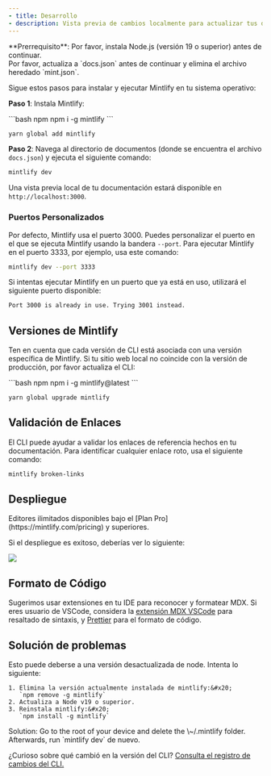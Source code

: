 ```yaml
---
- title: Desarrollo
- description: Vista previa de cambios localmente para actualizar tus documentos
---
```


<Info>
  **Prerrequisito**: Por favor, instala Node.js (versión 19 o superior) antes de continuar.&#x20;
  <br />
  Por favor, actualiza a&#x20;
  `docs.json` antes de continuar y elimina el archivo heredado&#x20;
  `mint.json`.

</Info>

Sigue estos pasos para instalar y ejecutar Mintlify en tu sistema operativo:


**Paso 1**: Instala Mintlify:

<CodeGroup>
  ```bash npm
  npm i -g mintlify
  ```

  ```bash yarn
  yarn global add mintlify
  ```
</CodeGroup>

**Paso 2**: Navega al directorio de documentos (donde se encuentra el archivo&#x20;
`docs.json`) y ejecuta el siguiente comando:

```bash
mintlify dev
```

Una vista previa local de tu documentación estará disponible en&#x20;
`http://localhost:3000`.


### Puertos Personalizados

Por defecto, Mintlify usa el puerto 3000. Puedes personalizar el puerto en el que se ejecuta Mintlify usando la bandera&#x20;
`--port`. Para ejecutar Mintlify en el puerto 3333, por ejemplo, usa este comando:

```bash
mintlify dev --port 3333
```

Si intentas ejecutar Mintlify en un puerto que ya está en uso, utilizará el siguiente puerto disponible:

```md
Port 3000 is already in use. Trying 3001 instead.
```

## Versiones de Mintlify

Ten en cuenta que cada versión de CLI está asociada con una versión específica de Mintlify. Si tu sitio web local no coincide con la versión de producción, por favor actualiza el CLI:

<CodeGroup>
  ```bash npm
  npm i -g mintlify@latest
  ```

  ```bash yarn
  yarn global upgrade mintlify
  ```
</CodeGroup>

## Validación de Enlaces

El CLI puede ayudar a validar los enlaces de referencia hechos en tu documentación. Para identificar cualquier enlace roto, usa el siguiente comando:

```bash
mintlify broken-links
```

## Despliegue

<Tip>
  Editores ilimitados disponibles bajo el&#x20;
  [Plan Pro](https://mintlify.com/pricing) y superiores.

</Tip>

Si el despliegue es exitoso, deberías ver lo siguiente:

<Frame>
  <img src="/images/checks-passed.png" style={{ borderRadius: '0.5rem' }} />
</Frame>

## Formato de Código

Sugerimos usar extensiones en tu IDE para reconocer y formatear MDX. Si eres usuario de VSCode, considera la&#x20;
[extensión MDX VSCode](https://marketplace.visualstudio.com/items?itemName=unifiedjs.vscode-mdx) para resaltado de sintaxis, y&#x20;
[Prettier](https://marketplace.visualstudio.com/items?itemName=esbenp.prettier-vscode) para el formato de código.


## Solución de problemas

<AccordionGroup>
  <Accordion title="Error: Could not load the &#x22;sharp&#x22; module using the darwin-arm64 runtime">
    Esto puede deberse a una versión desactualizada de node. Intenta lo siguiente:

    1. Elimina la versión actualmente instalada de mintlify:&#x20;
       `npm remove -g mintlify`
    2. Actualiza a Node v19 o superior.
    3. Reinstala mintlify:&#x20;
       `npm install -g mintlify`
  </Accordion>

  <Accordion title="Issue: Encountering an unknown error">
    Solution: Go to the root of your device and delete the \~/.mintlify folder. Afterwards, run `mintlify dev` de nuevo.

  </Accordion>
</AccordionGroup>

¿Curioso sobre qué cambió en la versión del CLI?&#x20;
[Consulta el registro de cambios del CLI.](https://www.npmjs.com/package/mintlify?activeTab=versions)
